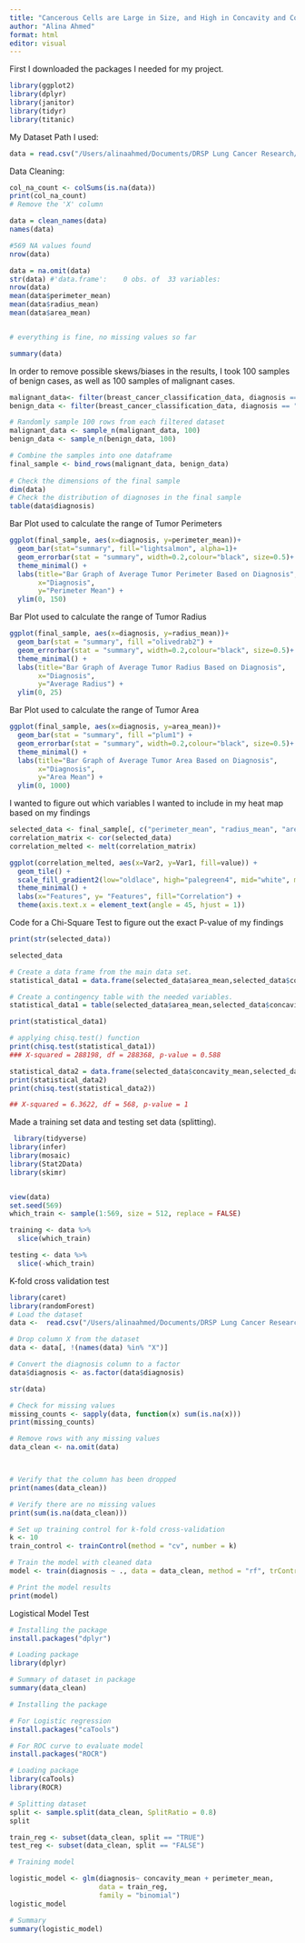 ```yaml
---
title: "Cancerous Cells are Large in Size, and High in Concavity and Compactness"
author: "Alina Ahmed"
format: html
editor: visual
---
```


First I downloaded the packages I needed for my project.

```r
library(ggplot2)
library(dplyr)
library(janitor)
library(tidyr)
library(titanic)
```

My Dataset Path I used:

```r
data = read.csv("/Users/alinaahmed/Documents/DRSP Lung Cancer Research/Alina A. Project 2024/Data Coding for Breast Cancer/breast_cancer_classification_data.csv")
```

Data Cleaning:

```r
col_na_count <- colSums(is.na(data))
print(col_na_count)
# Remove the 'X' column

data = clean_names(data)
names(data)

#569 NA values found
nrow(data)

data = na.omit(data)
str(data) #'data.frame':	0 obs. of  33 variables:
nrow(data)
mean(data$perimeter_mean)
mean(data$radius_mean)
mean(data$area_mean)


# everything is fine, no missing values so far

summary(data)
```

In order to remove possible skews/biases in the results, I took 100 samples of benign cases, as well as 100 samples of malignant cases.

```r

malignant_data<- filter(breast_cancer_classification_data, diagnosis == "M")
benign_data <- filter(breast_cancer_classification_data, diagnosis == "B")

# Randomly sample 100 rows from each filtered dataset
malignant_data <- sample_n(malignant_data, 100)
benign_data <- sample_n(benign_data, 100)

# Combine the samples into one dataframe
final_sample <- bind_rows(malignant_data, benign_data)
  
# Check the dimensions of the final sample
dim(data)
# Check the distribution of diagnoses in the final sample
table(data$diagnosis)
```

Bar Plot used to calculate the range of Tumor Perimeters

```r
ggplot(final_sample, aes(x=diagnosis, y=perimeter_mean))+ 
  geom_bar(stat="summary", fill="lightsalmon", alpha=1)+
  geom_errorbar(stat = "summary", width=0.2,colour="black", size=0.5)+
  theme_minimal() + 
  labs(title="Bar Graph of Average Tumor Perimeter Based on Diagnosis", 
       x="Diagnosis", 
       y="Perimeter Mean") + 
  ylim(0, 150)

```

Bar Plot used to calculate the range of Tumor Radius

```r
ggplot(final_sample, aes(x=diagnosis, y=radius_mean))+ 
  geom_bar(stat = "summary", fill ="olivedrab2") +
  geom_errorbar(stat = "summary", width=0.2,colour="black", size=0.5)+
  theme_minimal() + 
  labs(title="Bar Graph of Average Tumor Radius Based on Diagnosis", 
       x="Diagnosis", 
       y="Average Radius") + 
  ylim(0, 25)
```

Bar Plot used to calculate the range of Tumor Area

```r
ggplot(final_sample, aes(x=diagnosis, y=area_mean))+ 
  geom_bar(stat = "summary", fill ="plum1") +
  geom_errorbar(stat = "summary", width=0.2,colour="black", size=0.5)+
  theme_minimal() + 
  labs(title="Bar Graph of Average Tumor Area Based on Diagnosis", 
       x="Diagnosis", 
       y="Area Mean") + 
  ylim(0, 1000)
```

I wanted to figure out which variables I wanted to include in my heat map based on my findings

```r
selected_data <- final_sample[, c("perimeter_mean", "radius_mean", "area_mean","texture_mean", "concavity_mean", "smoothness_mean","compactness_mean", "symmetry_mean")]
correlation_matrix <- cor(selected_data)
correlation_melted <- melt(correlation_matrix)
```

```r
ggplot(correlation_melted, aes(x=Var2, y=Var1, fill=value)) +
  geom_tile() +
  scale_fill_gradient2(low="oldlace", high="palegreen4", mid="white", midpoint=0, limit=c(-1,1)) +
  theme_minimal() +
  labs(x="Features", y= "Features", fill="Correlation") +
  theme(axis.text.x = element_text(angle = 45, hjust = 1))
```

Code for a Chi-Square Test to figure out the exact P-value of my findings

```r
print(str(selected_data))

selected_data

# Create a data frame from the main data set.
statistical_data1 = data.frame(selected_data$area_mean,selected_data$concavity_mean)

# Create a contingency table with the needed variables.		 
statistical_data1 = table(selected_data$area_mean,selected_data$concavity_mean)

print(statistical_data1)

# applying chisq.test() function
print(chisq.test(statistical_data1))
### X-squared = 288198, df = 288368, p-value = 0.588

statistical_data2 = data.frame(selected_data$concavity_mean,selected_data$compactness_mean)
print(statistical_data2)
print(chisq.test(statistical_data2))

## X-squared = 6.3622, df = 568, p-value = 1
```

Made a training set data and testing set data (splitting).

```r
 library(tidyverse)
library(infer)
library(mosaic)
library(Stat2Data)
library(skimr)


view(data)
set.seed(569)
which_train <- sample(1:569, size = 512, replace = FALSE)

training <- data %>%
  slice(which_train)

testing <- data %>%
  slice(-which_train)
```

K-fold cross validation test

```r
library(caret)
library(randomForest)
# Load the dataset
data <-  read.csv("/Users/alinaahmed/Documents/DRSP Lung Cancer Research/Alina A. Project 2024/Data Coding for Breast Cancer/breast_cancer_classification_data.csv")

# Drop column X from the dataset
data <- data[, !(names(data) %in% "X")]

# Convert the diagnosis column to a factor
data$diagnosis <- as.factor(data$diagnosis)

str(data)

# Check for missing values
missing_counts <- sapply(data, function(x) sum(is.na(x)))
print(missing_counts)

# Remove rows with any missing values
data_clean <- na.omit(data)



# Verify that the column has been dropped
print(names(data_clean))

# Verify there are no missing values
print(sum(is.na(data_clean)))

# Set up training control for k-fold cross-validation
k <- 10
train_control <- trainControl(method = "cv", number = k)

# Train the model with cleaned data
model <- train(diagnosis ~ ., data = data_clean, method = "rf", trControl = train_control)

# Print the model results
print(model)
```

Logistical Model Test

```r
# Installing the package
install.packages("dplyr")

# Loading package
library(dplyr)

# Summary of dataset in package
summary(data_clean)

# Installing the package

# For Logistic regression
install.packages("caTools") 

# For ROC curve to evaluate model
install.packages("ROCR")	 

# Loading package
library(caTools)
library(ROCR)

# Splitting dataset
split <- sample.split(data_clean, SplitRatio = 0.8)
split

train_reg <- subset(data_clean, split == "TRUE")
test_reg <- subset(data_clean, split == "FALSE")

# Training model

logistic_model <- glm(diagnosis~ concavity_mean + perimeter_mean,
                      data = train_reg,
                      family = "binomial")
logistic_model

# Summary
summary(logistic_model)
```
